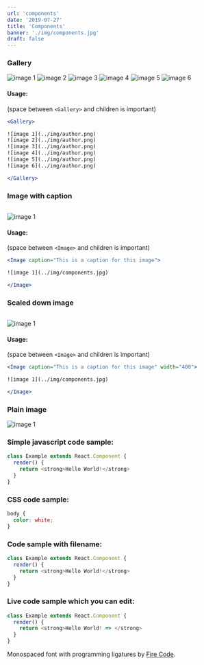 ```yaml
---
url: 'components'
date: '2019-07-27'
title: 'Components'
banner: './img/components.jpg'
draft: false
---
```


### Gallery

<Gallery>

![image 1](../img/author.png)
![image 2](../img/author.png)
![image 3](../img/author.png)
![image 4](../img/author.png)
![image 5](../img/author.png)
![image 6](../img/author.png)

</Gallery>

#### Usage:
(space between `<Gallery>` and children is important)

```jsx
<Gallery>

![image 1](../img/author.png)
![image 2](../img/author.png)
![image 3](../img/author.png)
![image 4](../img/author.png)
![image 5](../img/author.png)
![image 6](../img/author.png)

</Gallery>
```


### Image with caption

<Image caption="This is a caption for this image">

![image 1](../img/components.jpg)

</Image>

#### Usage:
(space between `<Image>` and children is important)

```jsx
<Image caption="This is a caption for this image">

![image 1](../img/components.jpg)

</Image>
```

### Scaled down image

<Image caption="This is a caption for this image" width="400">

![image 1](../img/components.jpg)

</Image>

#### Usage:
(space between `<Image>` and children is important)

```jsx
<Image caption="This is a caption for this image" width="400">

![image 1](../img/components.jpg)

</Image>
```

### Plain image

![image 1](../img/components.jpg)

### Simple javascript code sample:

```js
class Example extends React.Component {
  render() {
    return <strong>Hello World!</strong>
  }
}
```

### CSS code sample:

```css
body {
  color: white;
}
```

### Code sample with filename:

```jsx!example.js
class Example extends React.Component {
  render() {
    return <strong>Hello World!</strong>
  }
}
```

### Live code sample which you can edit:

```.jsx!example.js
class Example extends React.Component {
  render() {
    return <strong>Hello World! => </strong>
  }
}
```

Monospaced font with programming ligatures by [Fire Code](https://github.com/tonsky/FiraCode).
